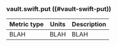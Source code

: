 ### vault.swift.put ((#vault-swift-put))

Metric type | Units | Description
----------- | ----- | -----------
BLAH     | BLAH    | BLAH